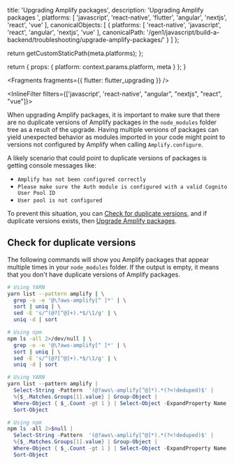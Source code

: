 
  title: 'Upgrading Amplify packages',
  description: 'Upgrading Amplify packages ',
  platforms: [
    'javascript',
    'react-native',
    'flutter',
    'angular',
    'nextjs',
    'react',
    'vue'
  ],
  canonicalObjects: [
    {
      platforms: [
        'react-native',
        'javascript',
        'react',
        'angular',
        'nextjs',
        'vue'
      ],
      canonicalPath: '/gen1/javascript/build-a-backend/troubleshooting/upgrade-amplify-packages/'
    }
  ]
};

  return getCustomStaticPath(meta.platforms);
};

  return {
    props: {
      platform: context.params.platform,
      meta
    }
  };
}


<Fragments fragments={{ flutter: flutter_upgrading }} />

<InlineFilter filters={['javascript',  'react-native', "angular", "nextjs", "react", "vue"]}>

When upgrading Amplify packages, it is important to make sure that there are no duplicate versions of Amplify packages in the `node_modules` folder tree as a result of the upgrade. Having multiple versions of packages can yield unexpected behavior as modules imported in your code might point to versions not configured by Amplify when calling `Amplify.configure`.

A likely scenario that could point to duplicate versions of packages is getting console messages like:

- `Amplify has not been configured correctly`
- `Please make sure the Auth module is configured with a valid Cognito User Pool ID`
- `User pool is not configured`

To prevent this situation, you can [Check for duplicate versions](#check-for-duplicate-versions), and if duplicate versions exists, then [Upgrade Amplify packages](#upgrade-amplify-packages).

## Check for duplicate versions

The following commands will show you Amplify packages that appear multiple times in your `node_modules` folder. If the output is empty, it means that you don't have duplicate versions of Amplify packages.

<BlockSwitcher>

<Block name="Mac and Linux">

```sh
# Using YARN
yarn list --pattern amplify | \
  grep -o -e '@\?aws-amplify[^ ]*' | \
  sort | uniq | \
  sed -E 's/^(@?[^@]+).*$/\1/g' | \
  uniq -d | sort
```

```sh
# Using npm
npm ls -all 2>/dev/null | \
  grep -o -e '@\?aws-amplify[^ ]*' | \
  sort | uniq | \
  sed -E 's/^(@?[^@]+).*$/\1/g' | \
  uniq -d | sort
```

</Block>

<Block name="Windows (PowerShell)">

```powershell
# Using YARN
yarn list --pattern amplify |
  Select-String -Pattern  '(@?aws\-amplify[^@]*).*(?<!deduped)$' |
  %{$_.Matches.Groups[1].value} | Group-Object |
  Where-Object { $_.Count -gt 1 } | Select-Object -ExpandProperty Name |
  Sort-Object
```

```powershell
# Using npm
npm ls -all 2>$null |
  Select-String -Pattern  '(@?aws\-amplify[^@]*).*(?<!deduped)$' |
  %{$_.Matches.Groups[1].value} | Group-Object |
  Where-Object { $_.Count -gt 1 } | Select-Object -ExpandProperty Name |
  Sort-Object
```

</Block>

</BlockSwitcher>

</InlineFilter>

